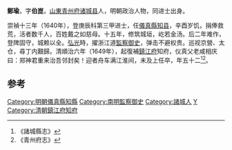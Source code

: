 '''鄭瑜'''，字'''伯崑'''，[[山東|山東]][[青州府|青州府]][[诸城县|诸城县]]人，明朝政治人物，同进士出身。

崇禎十三年（1640年），登庚辰科第三甲进士，任[[儀真縣|儀真縣]][[知县|知县]]，辛酉岁饥，捐俸救荒，活者数千人，百姓戴之如慈母。十五年，修筑城垣，屹若金汤。后二年难作，登陴固守，城赖以全。[[弘光|弘光]]時，擢浙江道[[監察御史|監察御史]]，弹击不避权贵。巡视京營、太仓，尋丁内艱歸。清順治六年（1649年），起復補[[鎮江府|鎮江府]]知府，仪真父老咸相庆曰：郑神君重来治吾邻封矣！迎者舟车满江淮间，未及上任卒，年五十二<ref>《諸城縣志》</ref><ref>《青州府志》</ref>。

==参考==
{{reflist}}

{{明朝人物小作品}}
{{崇禎十三年庚辰科殿試金榜}}
{{DEFAULTSORT:Zheng郑}}
[[Category:明朝儀真縣知縣|Category:明朝儀真縣知縣]]
[[Category:南明監察御史|Category:南明監察御史]]
[[Category:諸城人|Category:諸城人]]
[[Category:郑姓|Y]]
[[Category:清朝鎮江府知府|Category:清朝鎮江府知府]]